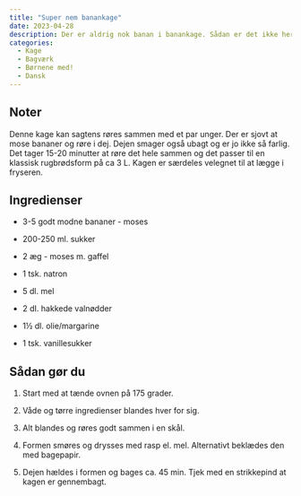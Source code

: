 ```yaml
---
title: "Super nem banankage"
date: 2023-04-28
description: Der er aldrig nok banan i banankage. Sådan er det ikke her!
categories:
  - Kage
  - Bagværk
  - Børnene med!
  - Dansk
---
```


## Noter

Denne kage kan sagtens røres sammen med et par unger. Der er sjovt at mose bananer og røre i dej. Dejen smager også ubagt og er jo ikke så farlig. Det tager 15-20 minutter at røre det hele sammen og det passer til en klassisk rugbrødsform på ca 3 L. Kagen er særdeles velegnet til at lægge i fryseren.

## Ingredienser

-   3-5 godt modne bananer - moses

-   200-250 ml. sukker

-   2 æg - moses m. gaffel

-   1 tsk. natron

-   5 dl. mel

-   2 dI. hakkede valnødder

-   1½ dl. olie/margarine

-   1 tsk. vanillesukker

## Sådan gør du

1.  Start med at tænde ovnen på 175 grader.

2.  Våde og tørre ingredienser blandes hver for sig.

3.  Alt blandes og røres godt sammen i en skål.

4.  Formen smøres og drysses med rasp el. mel. Alternativt beklædes den med bagepapir.

5.  Dejen hældes i formen og bages ca. 45 min. Tjek med en strikkepind at kagen er gennembagt.
